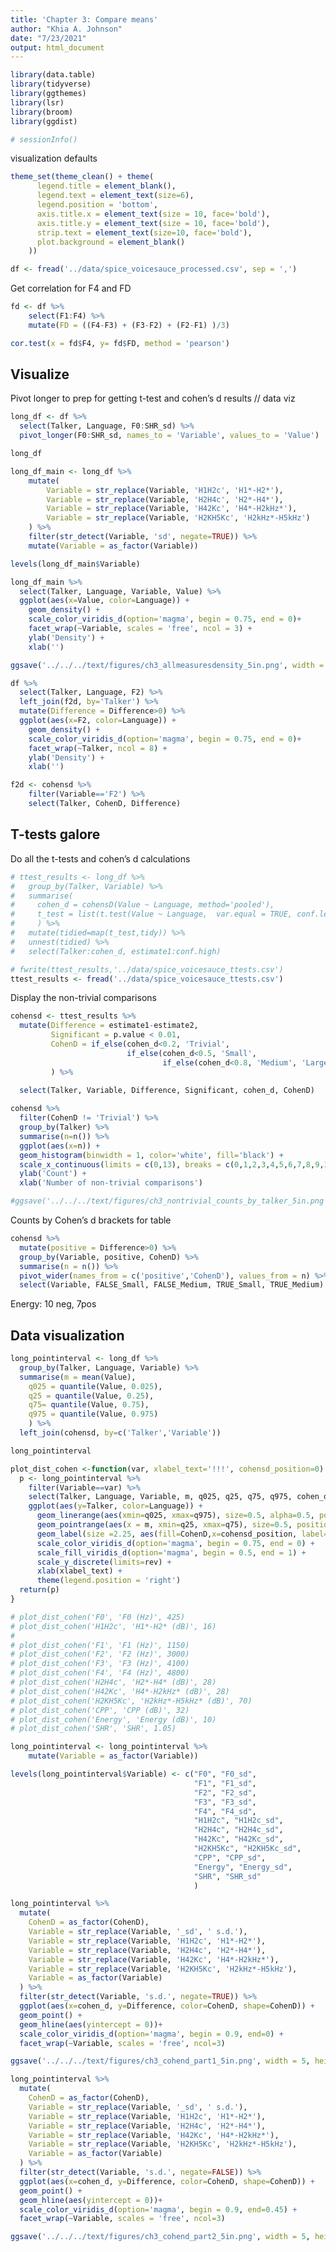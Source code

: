 ```yaml
---
title: 'Chapter 3: Compare means'
author: "Khia A. Johnson"
date: "7/23/2021"
output: html_document
---
```


```r
library(data.table)
library(tidyverse)
library(ggthemes)
library(lsr)
library(broom)
library(ggdist)

# sessionInfo()
```

visualization defaults
```r
theme_set(theme_clean() + theme(
      legend.title = element_blank(),
      legend.text = element_text(size=6),
      legend.position = 'bottom',
      axis.title.x = element_text(size = 10, face='bold'),
      axis.title.y = element_text(size = 10, face='bold'),
      strip.text = element_text(size=10, face='bold'),
      plot.background = element_blank()
    ))
```


```r
df <- fread('../data/spice_voicesauce_processed.csv', sep = ',') 
```

Get correlation for F4 and FD
```r
fd <- df %>%
    select(F1:F4) %>%
    mutate(FD = ((F4-F3) + (F3-F2) + (F2-F1) )/3)
```


```r
cor.test(x = fd$F4, y= fd$FD, method = 'pearson')
```


## Visualize

Pivot longer to prep for getting t-test and cohen's d results // data viz
```r
long_df <- df %>%
  select(Talker, Language, F0:SHR_sd) %>%
  pivot_longer(F0:SHR_sd, names_to = 'Variable', values_to = 'Value')

long_df 
```

```r
long_df_main <- long_df %>%
    mutate(
        Variable = str_replace(Variable, 'H1H2c', 'H1*-H2*'),
        Variable = str_replace(Variable, 'H2H4c', 'H2*-H4*'),
        Variable = str_replace(Variable, 'H42Kc', 'H4*-H2kHz*'),
        Variable = str_replace(Variable, 'H2KH5Kc', 'H2kHz*-H5kHz')
    ) %>%
    filter(str_detect(Variable, 'sd', negate=TRUE)) %>%
    mutate(Variable = as_factor(Variable))
```

```r
levels(long_df_main$Variable)
```

```r
long_df_main %>%
  select(Talker, Language, Variable, Value) %>%
  ggplot(aes(x=Value, color=Language)) +
    geom_density() +
    scale_color_viridis_d(option='magma', begin = 0.75, end = 0)+
    facet_wrap(~Variable, scales = 'free', ncol = 3) +
    ylab('Density') +
    xlab('')

ggsave('../../../text/figures/ch3_allmeasuresdensity_5in.png', width = 5, height = 6.5)

```

```r
df %>%
  select(Talker, Language, F2) %>%
  left_join(f2d, by='Talker') %>%
  mutate(Difference = Difference>0) %>%
  ggplot(aes(x=F2, color=Language)) +
    geom_density() +
    scale_color_viridis_d(option='magma', begin = 0.75, end = 0)+
    facet_wrap(~Talker, ncol = 8) +
    ylab('Density') +
    xlab('')
```



```r
f2d <- cohensd %>%
    filter(Variable=='F2') %>%
    select(Talker, CohenD, Difference)
```


## T-tests galore
Do all the t-tests and cohen's d calculations
```r
# ttest_results <- long_df %>%
#   group_by(Talker, Variable) %>%
#   summarise(
#     cohen_d = cohensD(Value ~ Language, method='pooled'),
#     t_test = list(t.test(Value ~ Language,  var.equal = TRUE, conf.level = 0.95))
#     ) %>%
#   mutate(tidied=map(t_test,tidy)) %>%
#   unnest(tidied) %>%
#   select(Talker:cohen_d, estimate1:conf.high)

# fwrite(ttest_results,'../data/spice_voicesauce_ttests.csv')
ttest_results <- fread('../data/spice_voicesauce_ttests.csv')

```


Display the non-trivial comparisons
```r
cohensd <- ttest_results %>%
  mutate(Difference = estimate1-estimate2,
         Significant = p.value < 0.01,
         CohenD = if_else(cohen_d<0.2, 'Trivial', 
                          if_else(cohen_d<0.5, 'Small', 
                                  if_else(cohen_d<0.8, 'Medium', 'Large')))
         ) %>%
  
  select(Talker, Variable, Difference, Significant, cohen_d, CohenD)
```

```r
cohensd %>%
  filter(CohenD != 'Trivial') %>%
  group_by(Talker) %>%
  summarise(n=n()) %>%
  ggplot(aes(x=n)) +
  geom_histogram(binwidth = 1, color='white', fill='black') +
  scale_x_continuous(limits = c(0,13), breaks = c(0,1,2,3,4,5,6,7,8,9,10,11,12) ) +
  ylab('Count') +
  xlab('Number of non-trivial comparisons')

#ggsave('../../../text/figures/ch3_nontrivial_counts_by_talker_5in.png', width = 5, height = 2.5)

```


Counts by Cohen's d brackets for table
```r
cohensd %>%
  mutate(positive = Difference>0) %>%
  group_by(Variable, positive, CohenD) %>%
  summarise(n = n()) %>%
  pivot_wider(names_from = c('positive','CohenD'), values_from = n) %>%
  select(Variable, FALSE_Small, FALSE_Medium, TRUE_Small, TRUE_Medium)
```

Energy: 10 neg, 7pos

## Data visualization
```r
long_pointinterval <- long_df %>%
  group_by(Talker, Language, Variable) %>%
  summarise(m = mean(Value), 
    q025 = quantile(Value, 0.025), 
    q25 = quantile(Value, 0.25), 
    q75= quantile(Value, 0.75), 
    q975 = quantile(Value, 0.975)
    ) %>%
  left_join(cohensd, by=c('Talker','Variable'))

long_pointinterval
```

```r
plot_dist_cohen <-function(var, xlabel_text='!!!', cohensd_position=0) {
  p <- long_pointinterval %>%
    filter(Variable==var) %>%
    select(Talker, Language, Variable, m, q025, q25, q75, q975, cohen_d, CohenD) %>%
    ggplot(aes(y=Talker, color=Language)) +
      geom_linerange(aes(xmin=q025, xmax=q975), size=0.5, alpha=0.5, position = position_dodge(width = 0.7)) +
      geom_pointrange(aes(x = m, xmin=q25, xmax=q75), size=0.5, position = position_dodge(width = 0.7), shape=18) +
      geom_label(size =2.25, aes(fill=CohenD,x=cohensd_position, label=round(cohen_d,2)))+
      scale_color_viridis_d(option='magma', begin = 0.75, end = 0) +
      scale_fill_viridis_d(option='magma', begin = 0.5, end = 1) +
      scale_y_discrete(limits=rev) +
      xlab(xlabel_text) +
      theme(legend.position = 'right')
  return(p)
}
```

```r
# plot_dist_cohen('F0', 'F0 (Hz)', 425)
# plot_dist_cohen('H1H2c', 'H1*-H2* (dB)', 16)
# 
# plot_dist_cohen('F1', 'F1 (Hz)', 1150)
# plot_dist_cohen('F2', 'F2 (Hz)', 3000)
# plot_dist_cohen('F3', 'F3 (Hz)', 4100)
# plot_dist_cohen('F4', 'F4 (Hz)', 4800)
# plot_dist_cohen('H2H4c', 'H2*-H4* (dB)', 28)
# plot_dist_cohen('H42Kc', 'H4*-H2kHz* (dB)', 28)
# plot_dist_cohen('H2KH5Kc', 'H2kHz*-H5kHz* (dB)', 70)
# plot_dist_cohen('CPP', 'CPP (dB)', 32)
# plot_dist_cohen('Energy', 'Energy (dB)', 10)
# plot_dist_cohen('SHR', 'SHR', 1.05)
```

```r
long_pointinterval <- long_pointinterval %>%
    mutate(Variable = as_factor(Variable))
```

```r
levels(long_pointinterval$Variable) <- c("F0", "F0_sd", 
                                         "F1", "F1_sd", 
                                         "F2", "F2_sd", 
                                         "F3", "F3_sd", 
                                         "F4", "F4_sd",
                                         "H1H2c", "H1H2c_sd",
                                         "H2H4c", "H2H4c_sd",
                                         "H42Kc", "H42Kc_sd",
                                         "H2KH5Kc", "H2KH5Kc_sd",
                                         "CPP", "CPP_sd",
                                         "Energy", "Energy_sd",
                                         "SHR", "SHR_sd"
                                         )
```



```r
long_pointinterval %>%
  mutate(
    CohenD = as_factor(CohenD),
    Variable = str_replace(Variable, '_sd', ' s.d.'),
    Variable = str_replace(Variable, 'H1H2c', 'H1*-H2*'),
    Variable = str_replace(Variable, 'H2H4c', 'H2*-H4*'),
    Variable = str_replace(Variable, 'H42Kc', 'H4*-H2kHz*'),
    Variable = str_replace(Variable, 'H2KH5Kc', 'H2kHz*-H5kHz'),
    Variable = as_factor(Variable)
  ) %>%
  filter(str_detect(Variable, 's.d.', negate=TRUE)) %>%
  ggplot(aes(x=cohen_d, y=Difference, color=CohenD, shape=CohenD)) + 
  geom_point() +
  geom_hline(aes(yintercept = 0))+
  scale_color_viridis_d(option='magma', begin = 0.9, end=0) +
  facet_wrap(~Variable, scales = 'free', ncol=3)

ggsave('../../../text/figures/ch3_cohend_part1_5in.png', width = 5, height = 6.5)
```


```r
long_pointinterval %>%
  mutate(
    CohenD = as_factor(CohenD),
    Variable = str_replace(Variable, '_sd', ' s.d.'),
    Variable = str_replace(Variable, 'H1H2c', 'H1*-H2*'),
    Variable = str_replace(Variable, 'H2H4c', 'H2*-H4*'),
    Variable = str_replace(Variable, 'H42Kc', 'H4*-H2kHz*'),
    Variable = str_replace(Variable, 'H2KH5Kc', 'H2kHz*-H5kHz'),
    Variable = as_factor(Variable)
  ) %>%
  filter(str_detect(Variable, 's.d.', negate=FALSE)) %>%
  ggplot(aes(x=cohen_d, y=Difference, color=CohenD, shape=CohenD)) + 
  geom_point() +
  geom_hline(aes(yintercept = 0))+
  scale_color_viridis_d(option='magma', begin = 0.9, end=0.45) +
  facet_wrap(~Variable, scales = 'free', ncol=3)

ggsave('../../../text/figures/ch3_cohend_part2_5in.png', width = 5, height = 6.5)
```


